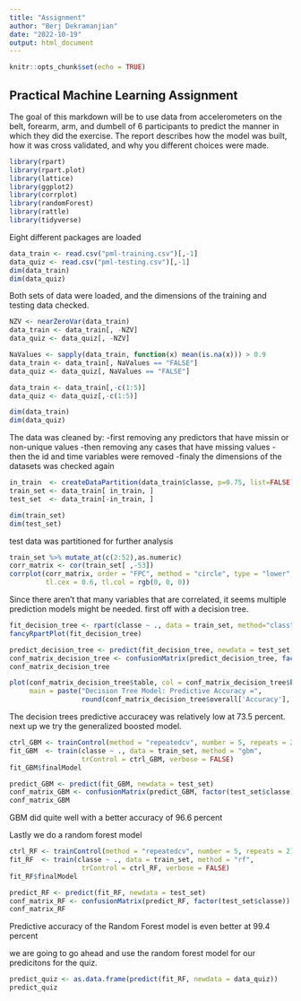 ```yaml
---
title: "Assignment"
author: "Berj Dekramanjian"
date: "2022-10-19"
output: html_document
---
```


```r
knitr::opts_chunk$set(echo = TRUE)
```

## Practical Machine Learning Assignment

 The goal of this markdown will be to use data from accelerometers on the belt, forearm, arm, and dumbell of 6 participants to predict the manner in which they did the exercise. The report describes how the model was built, how it was cross validated, and why you different choices were made. 

```r
library(rpart)
library(rpart.plot)
library(lattice)
library(ggplot2)
library(corrplot)
library(randomForest)
library(rattle)
library(tidyverse)
```

Eight different packages are loaded

```r
data_train <- read.csv("pml-training.csv")[,-1]
data_quiz <- read.csv("pml-testing.csv")[,-1]
dim(data_train)
dim(data_quiz)
```
Both sets of data were loaded, and the dimensions of the training and testing data checked.
```r
NZV <- nearZeroVar(data_train)
data_train <- data_train[, -NZV]
data_quiz <- data_quiz[, -NZV]

NaValues <- sapply(data_train, function(x) mean(is.na(x))) > 0.9
data_train <- data_train[, NaValues == "FALSE"]
data_quiz <- data_quiz[, NaValues == "FALSE"]

data_train <- data_train[,-c(1:5)]
data_quiz <- data_quiz[,-c(1:5)]

dim(data_train)
dim(data_quiz)
```
The data was cleaned by:
-first removing any predictors that have missin or non-unique values
-then removing any cases that have missing values
-then the id and time variables were removed
-finaly the dimensions of the datasets was checked again

```r
in_train  <- createDataPartition(data_train$classe, p=0.75, list=FALSE)
train_set <- data_train[ in_train, ]
test_set  <- data_train[-in_train, ]

dim(train_set)
dim(test_set)
```

test data was partitioned for further analysis

```r
train_set %>% mutate_at(c(2:52),as.numeric)
corr_matrix <- cor(train_set[ ,-53])
corrplot(corr_matrix, order = "FPC", method = "circle", type = "lower",
         tl.cex = 0.6, tl.col = rgb(0, 0, 0))
```
Since there aren't that many variables that are correlated, it seems multiple prediction models might be needed. first off with a decision tree.
```r
fit_decision_tree <- rpart(classe ~ ., data = train_set, method="class")
fancyRpartPlot(fit_decision_tree)

predict_decision_tree <- predict(fit_decision_tree, newdata = test_set, type="class")
conf_matrix_decision_tree <- confusionMatrix(predict_decision_tree, factor(test_set$classe))
conf_matrix_decision_tree

plot(conf_matrix_decision_tree$table, col = conf_matrix_decision_tree$byClass, 
     main = paste("Decision Tree Model: Predictive Accuracy =",
                  round(conf_matrix_decision_tree$overall['Accuracy'], 4)))

```
The decision trees predictive accuracey was relatively low at 73.5 percent. next up we try the generalized boosted model.


```r
ctrl_GBM <- trainControl(method = "repeatedcv", number = 5, repeats = 2)
fit_GBM  <- train(classe ~ ., data = train_set, method = "gbm",
                  trControl = ctrl_GBM, verbose = FALSE)
fit_GBM$finalModel

predict_GBM <- predict(fit_GBM, newdata = test_set)
conf_matrix_GBM <- confusionMatrix(predict_GBM, factor(test_set$classe))
conf_matrix_GBM
```

GBM did quite well with a better accuracy of 96.6 percent

Lastly we do a random forest model

```r
ctrl_RF <- trainControl(method = "repeatedcv", number = 5, repeats = 2)
fit_RF  <- train(classe ~ ., data = train_set, method = "rf",
                  trControl = ctrl_RF, verbose = FALSE)
fit_RF$finalModel

predict_RF <- predict(fit_RF, newdata = test_set)
conf_matrix_RF <- confusionMatrix(predict_RF, factor(test_set$classe))
conf_matrix_RF
```

Predictive accuracy of the Random Forest model is even better at 99.4 percent

we are going to go ahead and use the random forest model for our predicitons for the quiz.

```r

predict_quiz <- as.data.frame(predict(fit_RF, newdata = data_quiz))
predict_quiz

```
